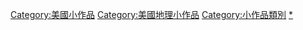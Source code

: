 {{hiddencat}}

[[Category:美國小作品|Category:美國小作品]]
[[Category:美國地理小作品|Category:美國地理小作品]]
[[Category:小作品類別|Category:小作品類別]]
[[Category:南达科他州|*]]